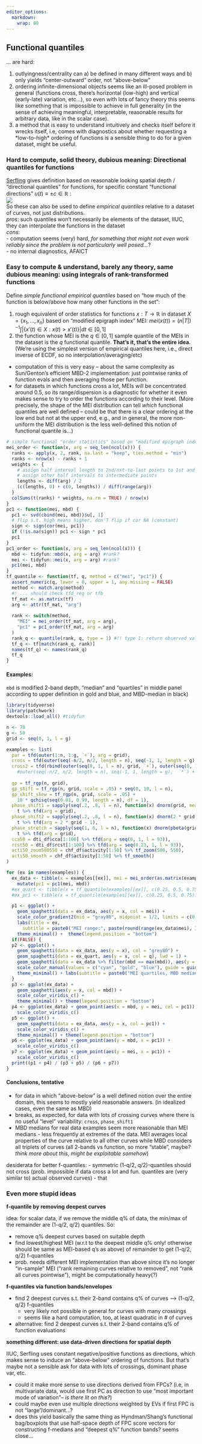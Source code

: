 ```yaml
---
editor_options: 
  markdown: 
    wrap: 80
---
```


## Functional quantiles

... are hard:

1.  outlyingness/centrality can a) be defined in many different ways and b) only
    yields "center-outward" order, not "above-below"
2.  ordering infinite-dimensional objects seems like an ill-posed problem in
    general (functions cross, there's horizontal (low-high) and vertical
    (early-late) variation, etc...), so even with lots of fancy theory this
    seems like something that is impossible to achieve in full generality (in
    the sense of achieving meaningful, interpretable, reasonable results for
    arbitrary data, like in the scalar case).
3.  a method that is easy to understand intuitively and checks itself before it
    wrecks itself, i.e, comes with diagnostics about whether requesting a
    \*low-to-high\* ordering of functions is a sensible thing to do for a given
    dataset, might be useful.\

### Hard to compute, solid theory, dubious meaning: Directional quantiles for functions

[Serfling](https://personal.utdallas.edu/~serfling/papers/Serfling_and_Wijesuriya_July_13_2016.pdf)
gives definition based on reasonable looking spatial depth / "directional
quantiles" for functions, for specific constant "functional directions"
$u(t) \equiv \pm c \in \mathbb{R}$ :\
![](images/paste-6B5AAF69.png)\
So these can also be used to define *empirical quantiles* relative to a dataset
of curves, not just distributions.\
*pros*: such quantiles won't necessarily be elements of the dataset, IIUC, they
can interpolate the functions in the dataset\
*cons*:\
- computation seems (very) hard, *for something that might not even work
reliably since the problem is not particularly well posed...*?\
- no internal diagnostics, AFAICT\

### Easy to compute & understand, barely any theory, same dubious meaning: using integrals of rank-transformed functions

Define *simple functional empirical quantiles* based on "how much of the
function is below/above how many other functions in the set":

1.  rough equivalent of order statistics for functions $x:T \to \mathbb{R}$ in
    dataset $X = \{x_1, \dots, x_n\}$ based on "modified epigraph index" MEI:
    $mei(x(t)) = (n|T|)^{-1}\int |\{x'(t) \in X: x(t) > x'(t)\}| dt \in [0, 1]$
2.  the function whose MEI is the $q \in [0,1]$ sample quantile of the MEIs in
    the dataset is the $q$ functional quantile. **That's it, that's the entire
    idea.** (We're using the simplest version of empirical quantiles here, i.e.,
    direct inverse of ECDF, so no interpolation/averaging/etc)

-   computation of this is very easy -- about the same complexity as
    Sun/Genton's efficient MBD-2 implementation: just pointwise ranks of
    function evals and then averaging those per function.
-   for datasets in which functions cross a lot, MEIs will be concentrated
    around 0.5, so its range/dispersion is a diagnostic for whether it even
    makes sense to try to order the functions according to their level. (More
    precisely, the shape of the MEI distribution can tell *which* functional
    quantiles are well defined -- could be that there is a clear ordering at the
    low end but not at the upper end, e.g., and in general, the more non-uniform
    the MEI distribution is the less well-defined this notion of functional
    quantile is...)

```r
# simple functional "order statistics" based on "modified epigraph index"
mei_order <- function(x, arg = seq_len(ncol(x))) {
  ranks <- apply(x, 2, rank, na.last = "keep", ties.method = "min")
  ranks <- nrow(x) - ranks + 1
  weights <- {
    # assign half interval length to 2nd/nxt-to-last points to 1st and last point
    # assign other half intervals to intermediate points
    lengths <- diff(arg) / 2
    (c(lengths, 0) + c(0, lengths)) / diff(range(arg))
  }
  colSums(t(ranks) * weights, na.rm = TRUE) / nrow(x)
}
pc1 <- function(mei, mbd) {
  pc1 <- svd(cbind(mei, mbd))$u[, 1]
  # flip s.t. high means higher, don'T flip if cor NA (constant)
  sign <- sign(cor(mei, pc1))
  if (!is.na(sign)) pc1 <- sign * pc1
  pc1
}
pc1_order <- function(x, arg = seq_len(ncol(x))) {
  mbd <- tidyfun::mbd(x, arg = arg) #rank?
  mei <- tidyfun::mei(x, arg = arg) #rank?
  pc1(mei, mbd)
}
tf_quantile <- function(tf, q, method = c("mei", "pc1")) {
  assert_numeric(q, lower = 0, upper = 1, any.missing = FALSE)
  method <- match.arg(method)
  #! ... should check tfd_reg or tfb
  tf_mat <- as.matrix(tf)
  arg <- attr(tf_mat, "arg")
  
  rank <- switch(method,
    "MEI" = mei_order(tf_mat, arg = arg),
    "pc1" = pc1_order(tf_mat, arg = arg)
  )
  rank_q <- quantile(rank, q, type = 1) #!! type 1: return observed vals only, no interp
  tf_q <- tf[match(rank_q, rank)]
  names(tf_q) <- names(rank_q)
  tf_q
}
```

#### Examples:

`mbd` is modified 2-band depth, "median" and "quartiles" in middle panel
according to upper definition in gold and blue, and MBD-median in black)

```r
library(tidyverse)
library(patchwork)
devtools::load_all() #tidyfun

n <- 70
g <- 50
grid <- seq(0, 1, l = g)

examples <- list(
  par = tfd(outer(1:n, 1:g, `+`), arg = grid),
  cross = tfd(outer(seq(-n/2, n/2, length = n), seq(-1, 1, length = g),  `*`), arg = grid),
  cross2 = tfd(rbind(outer(seq(0, 1, l = n), grid, `+`), outer(seq(0, 1, l = n), rev(grid), `+`) ), arg = grid), 
    #outer(seq(-n/2, n/2, length = n), seq(-1, 1, length = g),  `*`) + matrix(seq(-n/2, n/2, length = n) * rep(c(1, -1), l = n), nrow = n, ncol = g),
    
  gp = tf_rgp(n, grid),
  gp_shift = tf_rgp(n, grid, scale = .05) + seq(0, 10, l = n),
  gp_shift_skew = tf_rgp(n, grid, scale = .05) + 
    10 * qchisq(seq(0.01, 0.99, length = n), df = 1),
  phase_shift1 = sapply(seq(.2, .8, l = n), function(x) dnorm(grid, mean = x, sd = .1)) %>%
    t %>% tfd(arg = grid),
  phase_shift2 = sapply(seq(.2, .8, l = n), function(x) dnorm(2 * grid - 1, mean = x, sd = .1)) %>%
    t %>% tfd(arg = 2 * grid - 1),
  phase_stretch = sapply(seq(1, 6, l = n), function(x) dnorm(pbeta(grid, 1, x), mean = .3, sd = .3)) %>%
    t %>% tfd(arg = grid),
  cca50 = dti_df$cca[1:100] %>% tfd(arg = seq(0, 1, l = 93)),
  rcst50 = dti_df$rcst[1:100] %>% tfd(arg = seq(0.23, 1, l = 93)),
  acti50_zoom500550 = chf_df$activity[1:50] %>% tf_zoom(500, 550), 
  acti50_smooth = chf_df$activity[1:50] %>% tf_smooth()
)
```

```r
for (ex in names(examples)) {
  ex_data <- tibble(x = examples[[ex]], mei = mei_order(as.matrix(examples[[ex]])), mbd = tf_depth(x)) %>% 
    mutate(pc1 = pc1(mei, mbd))
  #ex_quart <- tibble(x = tf_quantile(examples[[ex]], c(0.25, 0.5, 0.75)), q = factor(c(0.25, 0.5, 0.75)))
  #ex_pc1 <- tibble(x = tf_quantile(examples[[ex]], c(0.25, 0.5, 0.75)), method = "pc1", q = factor(c(0.25, 0.5, 0.75)))

  p1 <- ggplot() + 
    geom_spaghetti(data = ex_data, aes(y = x, col = mei)) + 
    scale_color_gradient2(mid = "gray80", midpoint = 1/2, limits = c(0, 1)) +
    labs(title = ex, 
      subtitle = paste0("MEI range:", paste(round(range(ex_data$mei), 3), collapse = "-"))) +
    theme_minimal() +  theme(legend.position = "bottom")
  if(FALSE) {
  p2 <- ggplot() + 
    geom_spaghetti(data = ex_data, aes(y = x), col = "grey80") +
    geom_spaghetti(data = ex_quart, aes(y = x, col = q), lwd = 1) +
    geom_spaghetti(data = ex_data %>% filter(mbd == max(mbd)), aes(y = x), lwd = 1, col = "black", alpha = .5) +
    scale_color_manual(values = c("cyan", "gold", "blue"), guide = guide_none()) +
    theme_minimal() + labs(subtitle = paste0("MEI quartiles, MBD median"))
  }
  p3 <- ggplot(ex_data) + 
    geom_spaghetti(aes(y = x, col = mbd)) + 
    scale_color_viridis_c() +
    theme_minimal() + theme(legend.position = "bottom")
  p4 <- ggplot(ex_data) + geom_point(aes(x = mbd, y = mei, col = pc1)) + 
    scale_color_viridis_c()
  p5 <- ggplot() + 
    geom_spaghetti(data = ex_data, aes(y = x, col = pc1)) + 
    scale_color_viridis_c() +
    theme_minimal() + theme(legend.position = "bottom")
  p6 <- ggplot(ex_data) + geom_point(aes(y = mbd, x = pc1)) + 
    scale_color_viridis_c()
  p7 <- ggplot(ex_data) + geom_point(aes(y = mei, x = pc1)) + 
    scale_color_viridis_c()
  print((p1 + p4) / (p3 + p5) / (p6 + p7))
}
```

#### Conclusions, tentative

-   for data in which "above-below" is a well defined notion over the entire
    domain, this seems to mostly yield reasonable answers. (in idealized cases,
    even the same as MBD)
-   breaks, as expected, for data with lots of crossing curves where there is no
    useful "level" variability: `cross`, `phase_shift1`
-   MBD medians for real data examples seem more reasonable than MEI medians -
    less frequently at extremes of the data. MEI averages local properties of
    the curve relative to all other curves while MBD considers all triplets of
    curves (all 2-bands vs function, so more "stable", maybe? *think more about
    this, might be exploitable somehow*)

desiderata for better f-quantiles: - symmetric (1-q/2, q/2)-quantiles should not
cross (prob. impossible if data cross a lot and fun. quantiles are (very similar
to) actual observed curves) - that

### Even more stupid ideas

**f-quantile by removing deepest curves**

idea: for scalar data, if we remove the middle q% of data, the min/max of the
remainder are (1-q/2, q/2) quantiles. So:

-   remove q% deepest curves based on suitable depth
-   find lowest/highest MEI (w.r.t to the deepest middle q% only! otherwise
    should be same as MEI-based q's as above) of remainder to get (1-q/2, q/2)
    f-quantiles
-   prob. needs different MEI implementation than above since it's no longer
    "in-sample" MEI ("rank remaining curves relative to removed", not "rank all
    curves pointwise"), might be computationally heavy(?)

**f-quantiles via function bands/envelopes**

-   find 2 deepest curves s.t. their 2-band contains q% of curves --\> (1-q/2,
    q/2) f-quantiles
    -   very likely not possible in general for curves with many crossings\
    -   seems like a hard computation, too, at least quadratic in \# of curves
-   alternative: find 2 deepest curves s.t. their 2-band contains q% of function
    evaluations

**something different: use data-driven directions for spatial depth**

IIUC, Serfling uses constant negative/positive functions as directions, which
makes sense to induce an "above-below" ordering of functions. But that's maybe
not a sensible ask for data with lots of crossings, dominant phase var, etc.

-   could it make more sense to use directions derived from FPCs? (i.e, in
    multivariate data, would use first PC as direction to use "most important
    mode of variation"-- *is there lit on this?*)\
-   could maybe even use multiple directions weighted by EVs if first FPC is not
    "large"/dominant...?
-   does this yield basically the same thing as Hyndman/Shang's functional
    bag/boxplots that use half-space depth of FPC score vectors for constructing
    f-medians and "deepest q%" function bands? seems close...
